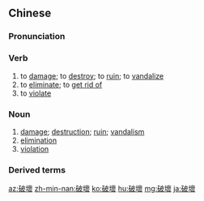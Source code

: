 {{also|破坏}}
==Chinese==
{{zh-forms|s=破坏}}

===Pronunciation===
{{zh-pron
|m=pòhuài
|c=po3 waai6
|h=pfs=pho-fái
|mn=qx:phò͘-hoāi/tw,xm,zz:phò-hoāi
|cat=v,n
}}

===Verb===
{{zh-verb}}

# to [[damage]]; to [[destroy]]; to [[ruin]]; to [[vandalize]]
# to [[eliminate]]; to [[get rid of]]
# to [[violate]]

===Noun===
{{zh-noun}}

# [[damage]]; [[destruction]]; [[ruin]]; [[vandalism]]
# [[elimination]]
# [[violation]]

===Derived terms===
{{zh-der|破壞性}}

{{zh-cat|Advanced}}

[[az:破壞]]
[[zh-min-nan:破壞]]
[[ko:破壞]]
[[hu:破壞]]
[[mg:破壞]]
[[ja:破壞]]